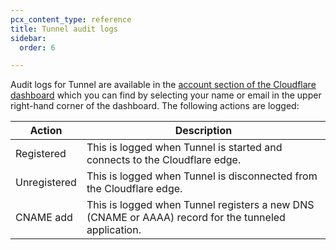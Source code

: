 ```yaml
---
pcx_content_type: reference
title: Tunnel audit logs
sidebar:
  order: 6

---
```


Audit logs for Tunnel are available in the [account section of the Cloudflare dashboard](https://dash.cloudflare.com/?account=audit-log) which you can find by selecting your name or email in the upper right-hand corner of the dashboard. The following actions are logged:

| Action       | Description                                                                                         |
| ------------ | --------------------------------------------------------------------------------------------------- |
| Registered   | This is logged when Tunnel is started and connects to the Cloudflare edge.                          |
| Unregistered | This is logged when Tunnel is disconnected from the Cloudflare edge.                                |
| CNAME add    | This is logged when Tunnel registers a new DNS (CNAME or AAAA) record for the tunneled application. |
